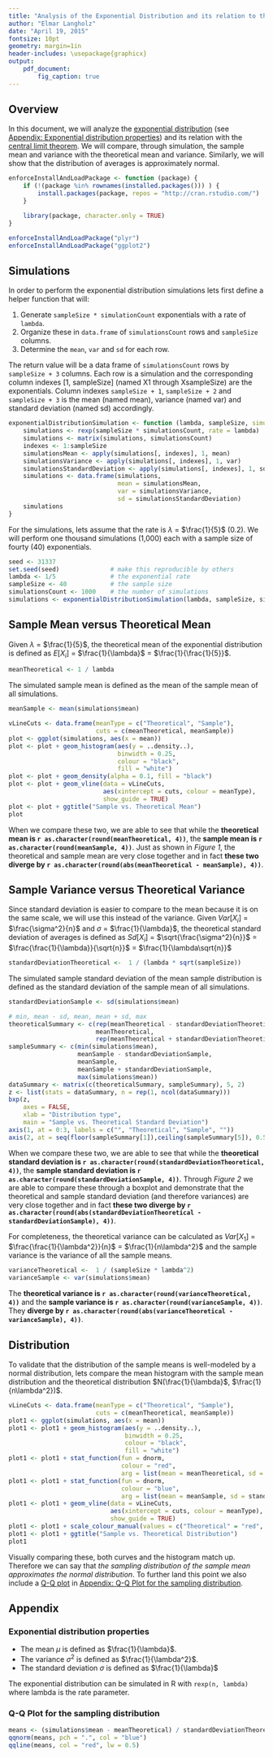 ```yaml
---
title: "Analysis of the Exponential Distribution and its relation to the Central Limit Theorem"
author: "Elmar Langholz"
date: "April 19, 2015"
fontsize: 10pt
geometry: margin=1in
header-includes: \usepackage{graphicx}
output:
    pdf_document:
        fig_caption: true
---
```


## Overview

In this document, we will analyze the [exponential distribution](https://en.wikipedia.org/wiki/Exponential_distribution) (see [Appendix: Exponential distribution properties](#exponentialDistributionProperties)) and its relation with the [central limit theorem](https://en.wikipedia.org/wiki/Central_limit_theorem). We will compare, through simulation, the sample mean and variance with the theoretical mean and variance. Similarly, we will show that the distribution of averages is approximately normal.

```r
enforceInstallAndLoadPackage <- function (package) {
    if (!(package %in% rownames(installed.packages())) ) {
        install.packages(package, repos = "http://cran.rstudio.com/")
    }

    library(package, character.only = TRUE)
}

enforceInstallAndLoadPackage("plyr")
enforceInstallAndLoadPackage("ggplot2")
```

## Simulations

In order to perform the exponential distribution simulations lets first define a helper function that will:

1. Generate `sampleSize * simulationCount` exponentials with a rate of `lambda`.
2. Organize these in `data.frame` of `simulationsCount` rows and `sampleSize` columns.
3. Determine the `mean`, `var` and `sd` for each row.

The return value will be a data frame of `simulationsCount` rows by `sampleSize + 3` columns. Each row is a simulation and the corresponding column indexes [1, sampleSize] (named X1 through XsampleSize) are the exponentials. Column indexes `sampleSize + 1`, `sampleSize + 2` and `sampleSize + 3` is the mean (named mean), variance (named var) and standard deviation (named sd) accordingly.

```r
exponentialDistributionSimulation <- function (lambda, sampleSize, simulationsCount = 1) {
    simulations <- rexp(sampleSize * simulationsCount, rate = lambda)
    simulations <- matrix(simulations, simulationsCount)
    indexes <- 1:sampleSize
    simulationsMean <- apply(simulations[, indexes], 1, mean)
    simulationsVariance <- apply(simulations[, indexes], 1, var)
    simulationsStandardDeviation <- apply(simulations[, indexes], 1, sd)
    simulations <- data.frame(simulations,
                              mean = simulationsMean,
                              var = simulationsVariance,
                              sd = simulationsStandardDeviation)
    simulations
}
```

For the simulations, lets assume that the rate is $\lambda$ = $\frac{1}{5}$ (0.2). We will perform one thousand simulations (1,000) each with a sample size of fourty (40) exponentials.

```r
seed <- 31337
set.seed(seed)              # make this reproducible by others
lambda <- 1/5               # the exponential rate
sampleSize <- 40            # the sample size
simulationsCount <- 1000    # the number of simulations
simulations <- exponentialDistributionSimulation(lambda, sampleSize, simulationsCount)
```

## Sample Mean versus Theoretical Mean

Given $\lambda$ = $\frac{1}{5}$, the theoretical mean of the exponential distribution is defined as $E[X_{i}]$ = $\frac{1}{\lambda}$ = $\frac{1}{\frac{1}{5}}$.

```r
meanTheoretical <- 1 / lambda
```

The simulated sample mean is defined as the mean of the sample mean of all simulations. 

```r
meanSample <- mean(simulations$mean)
```

```r
vLineCuts <- data.frame(meanType = c("Theoretical", "Sample"),
                        cuts = c(meanTheoretical, meanSample))
plot <- ggplot(simulations, aes(x = mean))
plot <- plot + geom_histogram(aes(y = ..density..),
                              binwidth = 0.25,
                              colour = "black",
                              fill = "white")
plot <- plot + geom_density(alpha = 0.1, fill = "black")
plot <- plot + geom_vline(data = vLineCuts,
                          aes(xintercept = cuts, colour = meanType),
                          show_guide = TRUE)
plot <- plot + ggtitle("Sample vs. Theoretical Mean")
plot
```

When we compare these two, we are able to see that while the **theoretical mean is `r as.character(round(meanTheoretical, 4))`**, the **sample mean is `r as.character(round(meanSample, 4))`**. Just as shown in *Figure 1*, the theoretical and sample mean are very close together and in fact **these two diverge by `r as.character(round(abs(meanTheoretical - meanSample), 4))`**.

## Sample Variance versus Theoretical Variance

Since standard deviation is easier to compare to the mean because it is on the same scale, we will use this instead of the variance. Given $Var[X_{i}]$ = $\frac{\sigma^2}{n}$ and $\sigma$ = $\frac{1}{\lambda}$, the theoretical standard deviation of averages is defined as $Sd[X_{i}]$ = $\sqrt{\frac{\sigma^2}{n}}$ = $\frac{\frac{1}{\lambda}}{\sqrt{n}}$ = $\frac{1}{\lambda\sqrt{n}}$

```r
standardDeviationTheoretical <-  1 / (lambda * sqrt(sampleSize))
```

The simulated sample standard deviation of the mean sample distribution is defined as the standard deviation of the sample mean of all simulations. 

```r
standardDeviationSample <- sd(simulations$mean)
```

```r
# min, mean - sd, mean, mean + sd, max
theoreticalSummary <- c(rep(meanTheoretical - standardDeviationTheoretical, 2),
                        meanTheoretical,
                        rep(meanTheoretical + standardDeviationTheoretical, 2))
sampleSummary <- c(min(simulations$mean),
                   meanSample - standardDeviationSample,
                   meanSample,
                   meanSample + standardDeviationSample,
                   max(simulations$mean))
dataSummary <- matrix(c(theoreticalSummary, sampleSummary), 5, 2)
z <- list(stats = dataSummary, n = rep(1, ncol(dataSummary)))
bxp(z,
    axes = FALSE,
    xlab = "Distribution type",
    main = "Sample vs. Theoretical Standard Deviation")
axis(1, at = 0:3, labels = c("", "Theoretical", "Sample", ""))
axis(2, at = seq(floor(sampleSummary[1]),ceiling(sampleSummary[5]), 0.5))
```

When we compare these two, we are able to see that while the **theoretical standard deviation is `r as.character(round(standardDeviationTheoretical, 4))`**, the **sample standard deviation is `r as.character(round(standardDeviationSample, 4))`**. Through *Figure 2* we are able to compare these through a boxplot and demonstrate that the theoretical and sample standard deviation (and therefore variances) are very close together and in fact **these two diverge by `r as.character(round(abs(standardDeviationTheoretical - standardDeviationSample), 4))`**.

For completeness, the theoretical variance can be calculated as $Var[X_{1}]$ = $\frac{\frac{1}{\lambda^2}}{n}$ = $\frac{1}{n\lambda^2}$ and the sample variance is the variance of all the sample means.

```r
varianceTheoretical <-  1 / (sampleSize * lambda^2)
varianceSample <- var(simulations$mean)
```

The **theoretical variance is `r as.character(round(varianceTheoretical, 4))`** and the **sample variance is `r as.character(round(varianceSample, 4))`**. They **diverge by `r as.character(round(abs(varianceTheoretical - varianceSample), 4))`**.

## Distribution

To validate that the distribution of the sample means is well-modeled by a normal distribution, lets compare the mean histogram with the sample mean distribution and the theoretical distribution $N(\frac{1}{\lambda}$, $\frac{1}{n\lambda^2})$.

```r
vLineCuts <- data.frame(meanType = c("Theoretical", "Sample"),
                        cuts = c(meanTheoretical, meanSample))
plot1 <- ggplot(simulations, aes(x = mean))
plot1 <- plot1 + geom_histogram(aes(y = ..density..),
                                binwidth = 0.25,
                                colour = "black",
                                fill = "white")
plot1 <- plot1 + stat_function(fun = dnorm,
                               colour = "red",
                               arg = list(mean = meanTheoretical, sd = standardDeviationTheoretical))
plot1 <- plot1 + stat_function(fun = dnorm,
                               colour = "blue",
                               arg = list(mean = meanSample, sd = standardDeviationSample))
plot1 <- plot1 + geom_vline(data = vLineCuts,
                            aes(xintercept = cuts, colour = meanType),
                            show_guide = TRUE)
plot1 <- plot1 + scale_colour_manual(values = c("Theoretical" = "red", "Sample" = "blue"))
plot1 <- plot1 + ggtitle("Sample vs. Theoretical Distribution")
plot1
```

Visually comparing these, both curves and the histogram match up. Therefore we can say that *the sampling distribution of the sample mean approximates the normal distribution*. To further land this point we also include a [Q-Q plot](http://en.wikipedia.org/wiki/Q%E2%80%93Q_plot) in [Appendix: Q-Q Plot for the sampling distribution](#qqplotForSamplingDistribution).

\newpage

## Appendix

### Exponential distribution properties {#exponentialDistributionProperties}

  *  The mean $\mu$ is defined as $\frac{1}{\lambda}$.
  *  The variance $\sigma^2$ is defined as $\frac{1}{\lambda^2}$.
  *  The standard deviation $\sigma$ is defined as $\frac{1}{\lambda}$

The exponential distribution can be simulated in R with `rexp(n, lambda)` where lambda is the rate parameter.

### Q-Q Plot for the sampling distribution {#qqplotForSamplingDistribution}

```r
means <- (simulations$mean - meanTheoretical) / standardDeviationTheoretical
qqnorm(means, pch = ".", col = "blue")
qqline(means, col = "red", lw = 0.5)
```
